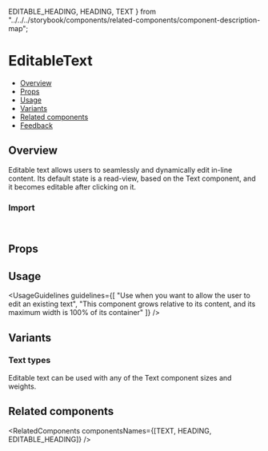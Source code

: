   EDITABLE_HEADING,
  HEADING,
  TEXT
} from "../../../storybook/components/related-components/component-description-map";

<Meta of={EditableTextStories} />

# EditableText

- [Overview](#overview)
- [Props](#props)
- [Usage](#usage)
- [Variants](#variants)
- [Related components](#related-components)
- [Feedback](#feedback)

## Overview

Editable text allows users to seamlessly and dynamically edit in-line content. Its default state is a read-view, based on the <StorybookLink page="Text/Text">Text</StorybookLink> component, and it becomes editable after clicking on it.

<Canvas of={EditableTextStories.Overview} />

### Import

```js
import { EditableText } from "monday-ui-react-core";
```

## Props

<PropsTable />

## Usage

<UsageGuidelines
  guidelines={[
    "Use when you want to allow the user to edit an existing text",
    "This component grows relative to its content, and its maximum width is 100% of its container"
  ]}
/>

<TipTextField />

## Variants

### Text types

Editable text can be used with any of the <StorybookLink page="Text/Text">Text</StorybookLink> component sizes and weights.

<Canvas of={EditableTextStories.Types} />

## Related components

<RelatedComponents componentsNames={[TEXT, HEADING, EDITABLE_HEADING]} />
